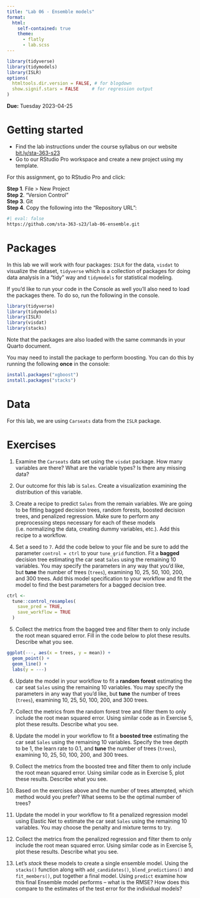 ```yaml
---
title: "Lab 06 - Ensemble models"
format: 
  html:
    self-contained: true
    theme:
      - flatly
      - lab.scss
---
```


```r
library(tidyverse)
library(tidymodels)
library(ISLR)
options(
  htmltools.dir.version = FALSE, # for blogdown
  show.signif.stars = FALSE     # for regression output
)
```

**Due:** Tuesday 2023-04-25


# Getting started

-   Find the lab instructions under the course syllabus on our website [bit.ly/sta-363-s23](bit.ly/sta-363-s23)\
-   Go to our RStudio Pro workspace and create a new project using my template.

For this assignment, go to RStudio Pro and click:

**Step 1**. File \> New Project\
**Step 2**. "Version Control"\
**Step 3**. Git\
**Step 4**. Copy the following into the "Repository URL":

```bash
#| eval: false
https://github.com/sta-363-s23/lab-06-ensemble.git
```


# Packages

In this lab we will work with four packages: `ISLR` for the data, `visdat` to visualize the dataset, `tidyverse` which is a collection of packages for doing data analysis in a "tidy" way and `tidymodels` for statistical modeling.

If you'd like to run your code in the Console as well you'll also need to load the packages there. To do so, run the following in the console. 

```r
library(tidyverse) 
library(tidymodels)
library(ISLR)
library(visdat)
library(stacks)
```

Note that the packages are also loaded with the same commands in your Quarto document. 

You may need to install the package to perform boosting. You can do this by running the following **once** in the console:

```r
install.packages("xgboost")
install.packages("stacks")
```

# Data

For this lab, we are using `Carseats` data from the `ISLR` package.

# Exercises

1. Examine the `Carseats` data set using the `visdat` package. How many variables are there? What are the variable types? Is there any missing data? 

2. Our outcome for this lab is `Sales`. Create a visualization examining the distribution of this variable.

3. Create a recipe to predict `Sales` from the remain variables. We are going to be fitting bagged decision trees, random forests, boosted decision trees, and penalized regression. Make sure to perform any preprocessing steps necessary for each of these models (i.e. normalizing the data, creating dummy variables, etc.). Add this recipe to a workflow.

4. Set a seed to `7`. Add the code below to your file and be sure to add the parameter `control = ctrl` to your `tune_grid` function. Fit a **bagged** decision tree estimating the car seat `Sales` using the remaining 10 variables. You may specify the parameters in any way that you'd like, but **tune** the number of trees (`trees`), examining 10, 25, 50, 100, 200, and 300 trees. Add this model specification to your workflow and fit the model to find the best parameters for a bagged decision tree. 

```r
ctrl <- 
  tune::control_resamples(
    save_pred = TRUE,
    save_workflow = TRUE
  )
```


5. Collect the metrics from the bagged tree and filter them to only include the root mean squared error. Fill in the code below to plot these results. Describe what you see.


```r
ggplot(---, aes(x = trees, y = mean)) + 
  geom_point() + 
  geom_line() + 
  labs(y = ---)
```

6. Update the model in your workflow to fit a **random forest** estimating the car seat `Sales` using the remaining 10 variables. You may specify the parameters in any way that you'd like, but **tune** the number of trees (`trees`), examining 10, 25, 50, 100, 200, and 300 trees.

7. Collect the metrics from the random forest tree and filter them to only include the root mean squared error. Using similar code as in Exercise 5, plot these results. Describe what you see.

8. Update the model in your workflow to fit a **boosted tree** estimating the car seat `Sales` using the remaining 10 variables. Specify the tree depth to be 1, the learn rate to 0.1, and **tune** the number of trees (`trees`), examining 10, 25, 50, 100, 200, and 300 trees.

9. Collect the metrics from the boosted tree and filter them to only include the root mean squared error. Using similar code as in Exercise 5, plot these results. Describe what you see.

10. Based on the exercises above and the number of trees attempted, which method would you prefer? What seems to be the optimal number of trees?

11. Update the model in your workflow to fit a penalized regression model using Elastic Net to estimate the car seat `Sales` using the remaining 10 variables. You may choose the penalty and mixture terms to try.

12. Collect the metrics from the penalized regression and filter them to only include the root mean squared error. Using similar code as in Exercise 5, plot these results. Describe what you see.

13. Let's *stack* these models to create a single ensemble model. Using the `stacks()` function along with `add_candidates()`, `blend_predictions()` and `fit_members()`, put together a final model. Using `predict` examine how this final Ensemble model performs -- what is the RMSE? How does this compare to the estimates of the test error for the individual models?

